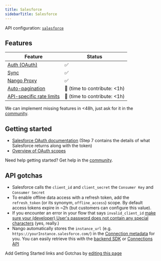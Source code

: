 ```yaml
---
title: Salesforce
sidebarTitle: Salesforce
---
```


API configuration: [`salesforce`](https://nango.dev/providers.yaml)

## Features

| Feature                                                                          | Status                          |
| -------------------------------------------------------------------------------- | ------------------------------- |
| [Auth (OAuth)](/guides/oauth)                                                      | ✅                              |
| [Sync](/guides/sync)                                                              | ✅                              |
| [Nango Proxy](/guides/proxy)                          | ✅   |
| [Auto-pagination](/nango-sync/configuration#auto-pagination)                     | 🚫 (time to contribute: &lt;1h) |
| [API-specific rate limits](/nango-sync/configuration#rate-limits-retry-policies) | 🚫 (time to contribute: &lt;1h) |

<Tip>We can implement missing features in &lt;48h, just ask for it in the [community](https://nango.dev/slack).</Tip>
## Getting started

-   [Salesforce OAuth documentation](https://help.salesforce.com/s/articleView?id=sf.remoteaccess_authorization_code_credentials_flow.htm&type=5) (Step 7 contains the details of what Salesforce returns along with the token)
-   [Overview of OAuth scopes](https://help.salesforce.com/s/articleView?id=sf.connected_app_create_api_integration.htm&type=5)

<Tip>Need help getting started? Get help in the [community](https://nango.dev/slack).</Tip>

## API gotchas

-   Salesforce calls the `client_id` and `client_secret` the `Consumer Key` and `Consumer Secret`
-   To enable offline data access with a refresh token, add the `refresh_token` (or its synonym, `offline_access`) scope. By default access tokens expire in ~2h (but customers can configure this value).
-   If you encounter an error in your flow that says `invalid_client_id` [make sure your (developer) User's password does not contain any special characters](https://developer.salesforce.com/forums/?id=906F00000009ABLIA2) (yes, really.)
-   Nango automatically stores the `instance_url` (e.g. `https://yourInstance.salesforce.com/`) in the [Connection metadata](nango-auth/core-concepts.md#metadata) for you. You can easily retrieve this with the [backend SDK](nango-auth/node-sdk.md#connectionDetails) or [Connections API](nango-auth/connections-api.md#connectionDetails)

<Note>Add Getting Started links and Gotchas by [editing this page](https://github.com/nangohq/nango/tree/master/docs-v2/integrations/all/salesforce.mdx)</Note>
